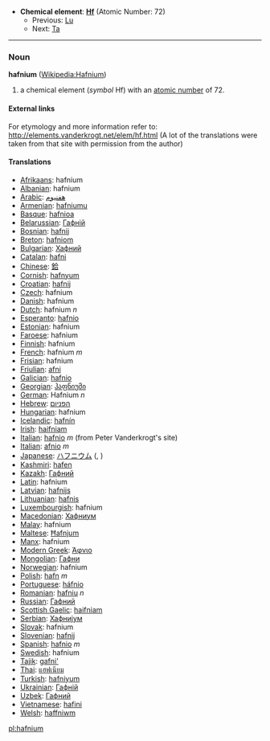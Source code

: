 *'''Chemical element''': '''[[Hf]]''' (Atomic Number: 72)
**Previous: [[Lutetium|Lu]]
**Next: [[Tantalum|Ta]]
----
=== Noun ===
'''hafnium''' ([[en:Hafnium|Wikipedia:Hafnium]])

# a chemical element (''symbol'' Hf) with an [[atomic number]] of 72.

====External links====
For etymology and more information refer to:
http://elements.vanderkrogt.net/elem/hf.html
(A lot of the translations were taken from that site with permission from the author)

==== Translations ====
*[[Afrikaans]]: hafnium
*[[Albanian]]: hafnium
*[[Arabic]]: [[هفنيوم]]
*[[Armenian]]: [[hafniumu]]
*[[Basque]]: [[hafnioa]]
*[[Belarussian]]: [[Гафнiй]]
*[[Bosnian]]: [[hafnij]]
*[[Breton]]: [[hafniom]]
*[[Bulgarian]]: [[Хафний]]
*[[Catalan]]: [[hafni]]
*[[Chinese]]: [[鉿]]
*[[Cornish]]: [[hafnyum]]
*[[Croatian]]: [[hafnij]]
*[[Czech]]: hafnium
*[[Danish]]: hafnium
*[[Dutch]]: hafnium ''n''
*[[Esperanto]]: [[hafnio]]
*[[Estonian]]: hafnium
*[[Faroese]]: hafnium
*[[Finnish]]: hafnium
*[[French]]: hafnium ''m''
*[[Frisian]]: hafnium
*[[Friulian]]: [[afni]]
*[[Galician]]: [[hafnio]]
*[[Georgian]]: [[ჰაფნიუმი]]
*[[German]]: Hafnium ''n''
*[[Hebrew]]: [[הפניום]]
*[[Hungarian]]: hafnium
*[[Icelandic]]: [[hafnín]]
*[[Irish]]: [[haifniam]]
*[[Italian]]: [[hafnio]] ''m'' (from Peter Vanderkrogt's site)
*[[Italian]]: [[afnio]] ''m''
*[[Japanese]]: [[ハフニウム]] ([[]], )
*[[Kashmiri]]: [[hafen]]
*[[Kazakh]]: [[Гафний]]
*[[Latin]]: hafnium
*[[Latvian]]: [[hafnijs]]
*[[Lithuanian]]: [[hafnis]]
*[[Luxembourgish]]: hafnium
*[[Macedonian]]: [[Хафниум]]
*[[Malay]]: hafnium
*[[Maltese]]: [[Ħafnjum]]
*[[Manx]]: hafnium
*[[Modern Greek]]: [[Άφνιο]] '' ''
*[[Mongolian]]: [[Гафни]]
*[[Norwegian]]: hafnium
*[[Polish]]: [[hafn]] ''m''
*[[Portuguese]]: [[háfnio]]
*[[Romanian]]: [[hafniu]] ''n''
*[[Russian]]: [[Гафний]] '' ''
*[[Scottish Gaelic]]: [[haifniam]]
*[[Serbian]]: [[Хафниjум]]
*[[Slovak]]: hafnium
*[[Slovenian]]: [[hafnij]]
*[[Spanish]]: [[hafnio]] ''m''
*[[Swedish]]: hafnium
*[[Tajik]]: [[gafni']]
*[[Thai]]: [[แฮฟเนียม]]
*[[Turkish]]: [[hafniyum]]
*[[Ukrainian]]: [[Гафнiй]]
*[[Uzbek]]: [[Гафний]]
*[[Vietnamese]]: [[hafini]]
*[[Welsh]]: [[haffniwm]]

[[pl:hafnium]]